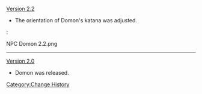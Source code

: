 [[Version 2.2]]
* The orientation of Domon's katana was adjusted.
:<gallery>
NPC Domon 2.2.png
</gallery>
----
[[Version 2.0]]
* Domon was released.
<noinclude>[[Category:Change History]]</noinclude>